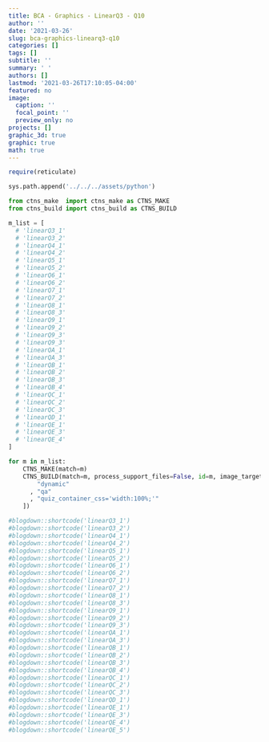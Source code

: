 ```yaml
---
title: BCA - Graphics - LinearQ3 - Q10
author: ''
date: '2021-03-26'
slug: bca-graphics-linearq3-q10
categories: []
tags: []
subtitle: ''
summary: ' '
authors: []
lastmod: '2021-03-26T17:10:05-04:00'
featured: no
image:
  caption: ''
  focal_point: ''
  preview_only: no
projects: []
graphic_3d: true
graphic: true
math: true
---
```

```r
require(reticulate)
```

```python
sys.path.append('../../../assets/python')

from ctns_make  import ctns_make as CTNS_MAKE
from ctns_build import ctns_build as CTNS_BUILD
```

```python
m_list = [
  # 'linearQ3_1'
  # 'linearQ3_2'
  # 'linearQ4_1'
  # 'linearQ4_2'
  # 'linearQ5_1'
  # 'linearQ5_2'
  # 'linearQ6_1'
  # 'linearQ6_2'
  # 'linearQ7_1'
  # 'linearQ7_2'
  # 'linearQ8_1'
  # 'linearQ8_3'
  # 'linearQ9_1'
  # 'linearQ9_2'
  # 'linearQ9_3'
  # 'linearQ9_3'
  # 'linearQA_1'
  # 'linearQA_3'
  # 'linearQB_1'
  # 'linearQB_2'
  # 'linearQB_3'
  # 'linearQB_4'
  # 'linearQC_1'
  # 'linearQC_2'
  # 'linearQC_3'
  # 'linearQD_1'
  # 'linearQE_1'
  # 'linearQE_3'
  # 'linearQE_4'
]

for m in m_list:
    CTNS_MAKE(match=m)
    CTNS_BUILD(match=m, process_support_files=False, id=m, image_target=m, opt_ctns = [ 
        "dynamic"
      , "qa"
      , "quiz_container_css='width:100%;'"
    ])
```

```r
#blogdown::shortcode('linearQ3_1')
#blogdown::shortcode('linearQ3_2')
#blogdown::shortcode('linearQ4_1')
#blogdown::shortcode('linearQ4_2')
#blogdown::shortcode('linearQ5_1')
#blogdown::shortcode('linearQ5_2')
#blogdown::shortcode('linearQ6_1')
#blogdown::shortcode('linearQ6_2')
#blogdown::shortcode('linearQ7_1')
#blogdown::shortcode('linearQ7_2')
#blogdown::shortcode('linearQ8_1')
#blogdown::shortcode('linearQ8_3')
#blogdown::shortcode('linearQ9_1')
#blogdown::shortcode('linearQ9_2')
#blogdown::shortcode('linearQ9_3')
#blogdown::shortcode('linearQA_1')
#blogdown::shortcode('linearQA_3')
#blogdown::shortcode('linearQB_1')
#blogdown::shortcode('linearQB_2')
#blogdown::shortcode('linearQB_3')
#blogdown::shortcode('linearQB_4')
#blogdown::shortcode('linearQC_1')
#blogdown::shortcode('linearQC_2')
#blogdown::shortcode('linearQC_3')
#blogdown::shortcode('linearQD_1')
#blogdown::shortcode('linearQE_1')
#blogdown::shortcode('linearQE_3')
#blogdown::shortcode('linearQE_4')
#blogdown::shortcode('linearQE_5')
```
